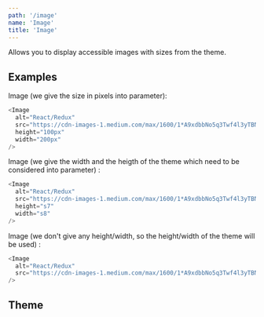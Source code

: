 ```yaml
---
path: '/image'
name: 'Image'
title: 'Image'
---
```


Allows you to display accessible images with sizes from the theme.

## Examples

Image (we give the size in pixels into parameter):

```js
<Image
  alt="React/Redux"
  src="https://cdn-images-1.medium.com/max/1600/1*A9xdbbNo5q3Twf4l3yTBNA.png"
  height="100px"
  width="200px"
/>
```

Image (we give the width and the heigth of the theme which need to be considered into parameter) :

```js
<Image
  alt="React/Redux"
  src="https://cdn-images-1.medium.com/max/1600/1*A9xdbbNo5q3Twf4l3yTBNA.png"
  height="s7"
  width="s8"
/>
```

Image (we don't give any height/width, so the height/width of the theme will be used) :

```js
<Image
  alt="React/Redux"
  src="https://cdn-images-1.medium.com/max/1600/1*A9xdbbNo5q3Twf4l3yTBNA.png"
/>
```

## Theme

<Theme name="components.img" />
